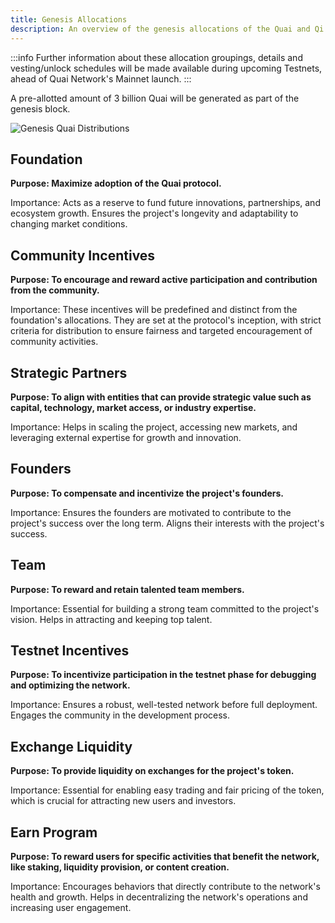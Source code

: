 ```yaml
---
title: Genesis Allocations
description: An overview of the genesis allocations of the Quai and Qi tokens.
---
```


:::info
Further information about these allocation groupings, details and vesting/unlock schedules will be made available during upcoming Testnets, ahead of Quai Network's Mainnet launch.
:::

A pre-allotted amount of 3 billion Quai will be generated as part of the genesis block. 

![Genesis Quai Distributions](/img/Tokenomics/GenesisQuaiDistribution.png)

## Foundation
**Purpose: Maximize adoption of the Quai protocol.**

Importance: Acts as a reserve to fund future innovations, partnerships, and ecosystem growth. Ensures the project's longevity and adaptability to changing market conditions.

## Community Incentives
**Purpose: To encourage and reward active participation and contribution from the community.**

Importance: These incentives will be predefined and distinct from the foundation's allocations. They are set at the protocol's inception, with strict criteria for distribution to ensure fairness and targeted encouragement of community activities.

## Strategic Partners
**Purpose: To align with entities that can provide strategic value such as capital, technology, market access, or industry expertise.**

Importance: Helps in scaling the project, accessing new markets, and leveraging external expertise for growth and innovation.

## Founders
**Purpose: To compensate and incentivize the project's founders.**

Importance: Ensures the founders are motivated to contribute to the project's success over the long term. Aligns their interests with the project's success.

## Team
**Purpose: To reward and retain talented team members.**

Importance: Essential for building a strong team committed to the project's vision. Helps in attracting and keeping top talent.

## Testnet Incentives
**Purpose: To incentivize participation in the testnet phase for debugging and optimizing the network.**

Importance: Ensures a robust, well-tested network before full deployment. Engages the community in the development process.

## Exchange Liquidity
**Purpose: To provide liquidity on exchanges for the project's token.**

Importance: Essential for enabling easy trading and fair pricing of the token, which is crucial for attracting new users and investors.

## Earn Program
**Purpose: To reward users for specific activities that benefit the network, like staking, liquidity provision, or content creation.**

Importance: Encourages behaviors that directly contribute to the network's health and growth. Helps in decentralizing the network's operations and increasing user engagement.
